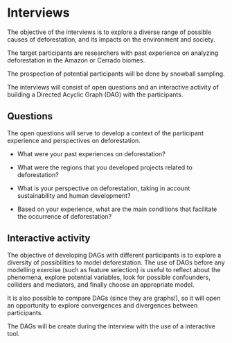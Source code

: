 # Interviews

The objective of the interviews is to explore a diverse range of possible causes of deforestation, and its impacts on the environment and society.

The target participants are researchers with past experience on analyzing deforestation in the Amazon or Cerrado biomes.

The prospection of potential participants will be done by snowball sampling.

The interviews will consist of open questions and an interactive activity of building a Directed Acyclic Graph (DAG) with the participants.

## Questions

The open questions will serve to develop a context of the participant experience and perspectives on deforestation.

 - What were your past experiences on deforestation?
 
 - What were the regions that you developed projects related to deforestation?
 
 - What is your perspective on deforestation, taking in account sustainability and human development?
 
 - Based on your experience, what are the main conditions that facilitate the occurrence of deforestation?
 
## Interactive activity

The objective of developing DAGs with different participants is to explore a diversity of possibilities to model deforestation. The use of DAGs before any modelling exercise (such as feature selection) is useful to reflect about the phenomena, explore potential variables, look for possible confounders, colliders and mediators, and finally choose an appropriate model.

It is also possible to compare DAGs (since they are graphs!), so it will open an opportunity to explore convergences and divergences between participants.

The DAGs will be create during the interview with the use of a interactive tool.
